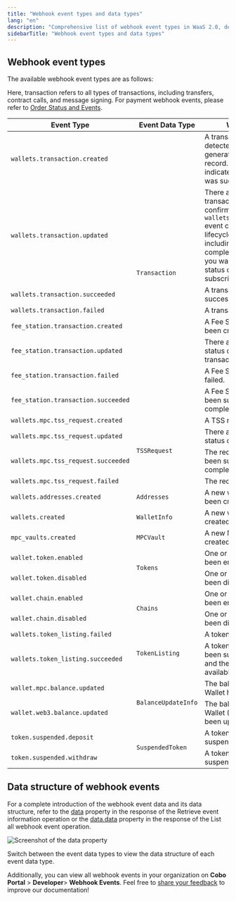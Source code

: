 ```yaml
---
title: "Webhook event types and data types"
lang: "en"
description: "Comprehensive list of webhook event types in WaaS 2.0, detailing each event's purpose and data structure."
sidebarTitle: "Webhook event types and data types"
---
```


## Webhook event types

The available webhook event types are as follows:

<Info>Here, transaction refers to all types of transactions, including transfers, contract calls, and message signing.</Info>
<Note>For payment webhook events, please refer to [Order Status and Events](/v2/payments/status-and-events).</Note>
<table class="table-three-cols">
  <thead>
    <tr>
      <th>Event Type</th>
      <th>Event Data Type</th>
      <th>When It Occurs</th>
    </tr>
  </thead>
  <tbody>
    <tr>
      <td><code>wallets.transaction.created</code></td>
      <td rowspan="8"><code>Transaction</code></td>
      <td>A transaction has been detected on the blockchain, generating a transaction record. This event does not indicate that the transaction was successful.</td>
    </tr>
    <tr>
      <td><code>wallets.transaction.updated</code></td>
      <td>There are changes to a transaction's status or confirmation numbers.<Note>The <code>wallets.transaction.updated</code> event covers the entire lifecycle of a transaction, including creation, completion, and failure. If you want to track every status change, you can subscribe to this event.</Note></td>
    </tr>
    <tr>
      <td><code>wallets.transaction.succeeded</code></td>
      <td>A transaction has been successfully completed.</td>
    </tr>
    <tr>
      <td><code>wallets.transaction.failed</code></td>
      <td>A transaction failed.</td>
    </tr>
    <tr>
      <td><code>fee_station.transaction.created</code></td>
      <td>A Fee Station transaction has been created.</td>
    </tr>
    <tr>
      <td><code>fee_station.transaction.updated</code></td>
      <td>There are changes to the status of a Fee Station transaction.</td>
    </tr>
    <tr>
      <td><code>fee_station.transaction.failed</code></td>
      <td>A Fee Station transaction failed.</td>
    </tr>
    <tr>
      <td><code>fee_station.transaction.succeeded</code></td>
      <td>A Fee Station transaction has been successfully completed.</td>
    </tr>
    <tr>
      <td><code>wallets.mpc.tss_request.created</code></td>
      <td rowspan="4"><code>TSSRequest</code></td>
      <td>A TSS request is created.</td>
    </tr>
    <tr>
      <td><code>wallets.mpc.tss_request.updated</code></td>
      <td>There are changes to the status of a TSS request.</td>
    </tr>
    <tr>
      <td><code>wallets.mpc.tss_request.succeeded</code></td>
      <td>The requested action has been successfully completed.</td>
    </tr>
    <tr>
      <td><code>wallets.mpc.tss_request.failed</code></td>
      <td>The requested action failed.</td>
    </tr>
    <tr>
      <td><code>wallets.addresses.created</code></td>
      <td><code>Addresses</code></td>
      <td>A new wallet address has been created.</td>
    </tr>
    <tr>
      <td><code>wallets.created</code></td>
      <td><code>WalletInfo</code></td>
      <td>A new wallet has been created.</td>
    </tr>
    <tr>
      <td><code>mpc_vaults.created</code></td>
      <td><code>MPCVault</code></td>
      <td>A new MPC vault has been created.</td>
    </tr>
    <tr>
      <td><code>wallet.token.enabled</code></td>
      <td rowspan="2"><code>Tokens</code></td>
      <td>One or more tokens have been enabled.</td>
    </tr>
    <tr>
      <td><code>wallet.token.disabled</code></td>
      <td>One or more tokens have been disabled.</td>
    </tr>
    <tr>
      <td><code>wallet.chain.enabled</code></td>
      <td rowspan="2"><code>Chains</code></td>
      <td>One or more chains have been enabled.</td>
    </tr>
    <tr>
      <td><code>wallet.chain.disabled</code></td>
      <td>One or more chains have been disabled.</td>
    </tr>
    <tr>
      <td><code>wallets.token_listing.failed</code></td>
      <td rowspan="2"><code>TokenListing</code></td>
      <td>A token listing request failed.</td>
    </tr>
    <tr>
      <td><code>wallets.token_listing.succeeded</code></td>
      <td>A token listing request has been successfully processed and the token is now available.</td>
    </tr>
    <tr>
      <td><code>wallet.mpc.balance.updated</code></td>
      <td rowspan="2"><code>BalanceUpdateInfo</code></td>
      <td>The balance of an MPC Wallet has been updated.</td>
    </tr>
    <tr>
      <td><code>wallet.web3.balance.updated</code></td>
      <td>The balance of a Custodial Wallet (Web3 Wallet) has been updated.</td>
    </tr>
    <tr>
      <td><code>token.suspended.deposit</code></td>
      <td rowspan="2"><code>SuspendedToken</code></td>
      <td>A token deposit has been suspended.</td>
    </tr>
    <tr>
      <td><code>token.suspended.withdraw</code></td>
      <td>A token withdrawal has been suspended.</td>
    </tr>
  </tbody>
</table>


## Data structure of webhook events           
For a complete introduction of the webhook event data and its data structure, refer to the [data](/v2/api-references/developers--webhooks/retrieve-event-information#response-data) property in the response of the Retrieve event information operation or the [data.data](/v2/api-references/developers--webhooks/list-all-webhook-events#response-data-data) property in the response of the List all webhook event operation. 

<img src="/v2/images/guides/webhook_data_structure.png" class="screenshot_full_screen" alt="Screenshot of the data property" />

Switch between the event data types to view the data structure of each event data type.

Additionally, you can view all webhook events in your organization on **Cobo Portal** > **Developer**> **Webhook Events**.
<Tip>Feel free to [share your feedback](https://forms.zohopublic.com/cobo/form/DocumentFeedbackForm/formperma/QvLOhxJv1_JMsJ-1dleZ8Itb_7rzN-LtgvsDdxosoVI) to improve our documentation!</Tip>